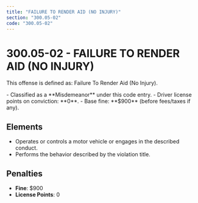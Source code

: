```yaml
---
title: "FAILURE TO RENDER AID (NO INJURY)"
section: "300.05-02"
code: "300.05-02"
---
```





# 300.05-02 - FAILURE TO RENDER AID (NO INJURY)

This offense is defined as: Failure To Render Aid (No Injury).

<Aside type="caution" title="Charge Type: Misdemeanor">
- Classified as a **Misdemeanor** under this code entry.
- Driver license points on conviction: **0**.
- Base fine: **$900** (before fees/taxes if any).
</Aside>

## Elements
- Operates or controls a motor vehicle or engages in the described conduct.
- Performs the behavior described by the violation title.

## Penalties
- **Fine**: $900
- **License Points**: 0
